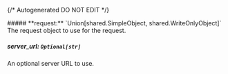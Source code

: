 {/* Autogenerated DO NOT EDIT  */}

<Collapsible>
    ##### **request:** `Union[shared.SimpleObject, shared.WriteOnlyObject]`
    The request object to use for the request.
    <Collapsible.Break/>
    <WeaklyTypedOneOfWriteOnlyObject/>
</Collapsible>

##### **server_url:** `Optional[str]`
An optional server URL to use.

